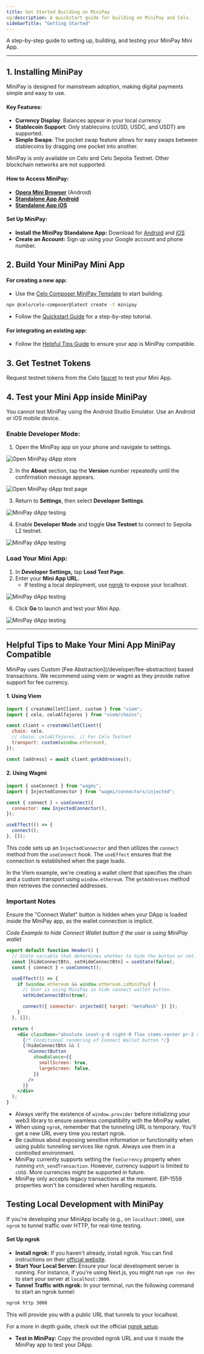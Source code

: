 ```yaml
---
title: Get Started Building on MiniPay
og:description: A quickstart guide for building on MiniPay and Celo.
sidebarTitle: "Getting Started"
---
```


A step-by-step guide to setting up, building, and testing your MiniPay Mini App.

---

## 1. Installing MiniPay

MiniPay is designed for mainstream adoption, making digital payments simple and easy to use. 

#### Key Features:
- **Currency Display**: Balances appear in your local currency.
- **Stablecoin Support**: Only stablecoins (cUSD, USDC, and USDT) are supported.
- **Simple Swaps**: The pocket swap feature allows for easy swaps between stablecoins by dragging one pocket into another.

<Note>
MiniPay is only available on Celo and Celo Sepolia Testnet. Other blockchain networks are not supported.
</Note>

#### How to Access MiniPay:
- [**Opera Mini Browser**](https://www.opera.com/pl/products/minipay) (Android) 
- [**Standalone App Android**](https://play.google.com/store/apps/details?id=com.opera.minipay)
- [**Standalone App iOS**](https://apps.apple.com/de/app/minipay-easy-global-wallet/id6504087257?l=en-GB)

#### Set Up MiniPay:

- **Install the MiniPay Standalone App:** Download for [Android](https://play.google.com/store/apps/details?id=com.opera.minipay) and [iOS](https://apps.apple.com/de/app/minipay-easy-global-wallet/id6504087257?l=en-GB)
- **Create an Account:** Sign up using your Google account and phone number.

## 2. Build Your MiniPay Mini App

#### For creating a new app:

- Use the [Celo Composer MiniPay Template](https://github.com/celo-org/minipay-template) to start building.

```bash
npx @celo/celo-composer@latest create -t minipay
```
- Follow the [Quickstart Guide](/build/quickstart) for a step-by-step tutorial.

#### For integrating an existing app:

- Follow the [Helpful Tips Guide](#helpful-tips-to-make-your-mini-app-minipay-compatible) to ensure your app is MiniPay compatible.

## 3. Get Testnet Tokens

Request testnet tokens from the Celo [faucet](https://faucet.celo.org/celo-sepolia/) to test your Mini App.

## 4. Test your Mini App inside MiniPay

<Warning>
You cannot test MiniPay using the Android Studio Emulator. Use an Android or iOS mobile device.
</Warning>

### Enable Developer Mode:
1. Open the MiniPay app on your phone and navigate to settings.

<Frame>
<img
  src={"/img/doc-images/minipay/build-on-minipay/choose-settings.jpg"}
  style={{ width: 250 }}
  alt="Open MiniPay dApp store"
/>
</Frame>

2. In the **About** section, tap the **Version** number repeatedly until the confirmation message appears.

<Frame>
<img
  src={"/img/doc-images/minipay/build-on-minipay/activate-developer-mode.jpg"}
  style={{ width: 250 }}
  alt="Open MiniPay dApp test page"
/>
</Frame>

3. Return to **Settings**, then select **Developer Settings**.

<Frame>
<img
  src={"/img/doc-images/minipay/build-on-minipay/choose-developer-settings.jpg"}
  style={{ width: 250 }}
  alt="MiniPay dApp testing"
/>
</Frame>

4. Enable **Developer Mode** and toggle **Use Testnet** to connect to Sepolia L2 testnet.

<Frame>
<img
  src={"/img/doc-images/minipay/build-on-minipay/choose-testnet.jpg"}
  style={{ width: 250 }}
  alt="MiniPay dApp testing"
/>
</Frame>


### Load Your Mini App:
1. In **Developer Settings,** tap **Load Test Page.** 
2. Enter your **Mini App URL.**
    - If testing a local deployment, use [ngrok](#testing-local-development-with-minipay) to expose your localhost.

<Frame>
<img
  src={"/img/doc-images/minipay/build-on-minipay/enter-url.jpg"}
  style={{ width: 250 }}
  alt="MiniPay dApp testing"
/>
</Frame>

6. Click **Go** to launch and test your Mini App.

<Frame>
<img
  src={"/img/doc-images/minipay/build-on-minipay/site-tester-opening.jpg"}
  style={{ width: 250 }}
  alt="MiniPay dApp testing"
/>
</Frame>

---

## Helpful Tips to Make Your Mini App MiniPay Compatible

<Warning>
MiniPay uses Custom [Fee Abstraction](/developer/fee-abstraction) based transactions. We recommend using viem or wagmi as they provide native support for fee currency. 
</Warning>

#### 1. Using Viem

```js
import { createWalletClient, custom } from "viem";
import { celo, celoAlfajores } from "viem/chains";

const client = createWalletClient({
  chain: celo,
  // chain: celoAlfajores, // For Celo Testnet
  transport: custom(window.ethereum),
});

const [address] = await client.getAddresses();
```

#### 2. Using Wagmi

```js
import { useConnect } from "wagmi";
import { InjectedConnector } from "wagmi/connectors/injected";

const { connect } = useConnect({
  connector: new InjectedConnector(),
});

useEffect(() => {
  connect();
}, []);
```

This code sets up an `InjectedConnector` and then utilizes the `connect` method from the `useConnect` hook. The `useEffect` ensures that the connection is established when the page loads.

In the Viem example, we're creating a wallet client that specifies the chain and a custom transport using `window.ethereum`. The `getAddresses` method then retrieves the connected addresses.

### Important Notes

Ensure the "Connect Wallet" button is hidden when your DApp is loaded inside the MiniPay app, as the wallet connection is implicit.

_Code Example to hide Connect Wallet button if the user is using MiniPay wallet_

```jsx
export default function Header() {
  // State variable that determines whether to hide the button or not.
  const [hideConnectBtn, setHideConnectBtn] = useState(false);
  const { connect } = useConnect();

  useEffect(() => {
    if (window.ethereum && window.ethereum.isMiniPay) {
      // User is using MiniPay so hide connect wallet button.
      setHideConnectBtn(true);

      connect({ connector: injected({ target: "metaMask" }) });
    }
  }, []);

  return (
    <div className="absolute inset-y-0 right-0 flex items-center pr-2 sm:static sm:inset-auto sm:ml-6 sm:pr-0">
      {/* Conditional rendering of Connect Wallet button */}
      {!hideConnectBtn && (
        <ConnectButton
          showBalance={{
            smallScreen: true,
            largeScreen: false,
          }}
        />
      )}
    </div>
  );
}
```

- Always verify the existence of `window.provider` before initializing your web3 library to ensure seamless compatibility with the MiniPay wallet.
- When using `ngrok`, remember that the tunneling URL is temporary. You'll get a new URL every time you restart ngrok.
- Be cautious about exposing sensitive information or functionality when using public tunneling services like ngrok. Always use them in a controlled environment.
- MiniPay currently supports setting the `feeCurrency` property when running `eth_sendTransaction`. However, currency support is limited to `cUSD`. More currencies might be supported in future.
- MiniPay only accepts legacy transactions at the moment. EIP-1559 properties won't be considered when handling requests.


## Testing Local Development with MiniPay

If you're developing your MiniApp locally (e.g., on `localhost:3000`), use `ngrok` to tunnel traffic over HTTP, for real-time testing. 

#### Set Up ngrok
- **Install ngrok:** If you haven't already, install ngrok. You can find instructions on their [official website](https://ngrok.com/download).
- **Start Your Local Server:** Ensure your local development server is running. For instance, if you're using Next.js, you might run `npm run dev` to start your server at `localhost:3000`.
- **Tunnel Traffic with ngrok:** In your terminal, run the following command to start an ngrok tunnel:

```bash
ngrok http 3000
```

This will provide you with a public URL that tunnels to your localhost.

For a more in depth guide, check out the official [ngrok setup](/build/build-on-minipay/prerequisites/ngrok-setup).

- **Test in MiniPay:** Copy the provided ngrok URL and use it inside the MiniPay app to test your DApp.